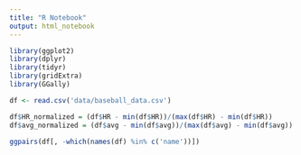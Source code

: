 ```yaml
---
title: "R Notebook"
output: html_notebook
---
```


```r
library(ggplot2)
library(dplyr)
library(tidyr)
library(gridExtra)
library(GGally)
```


```r
df <- read.csv('data/baseball_data.csv')

df$HR_normalized = (df$HR - min(df$HR))/(max(df$HR) - min(df$HR))
df$avg_normalized = (df$avg - min(df$avg))/(max(df$avg) - min(df$avg))
```




```r
ggpairs(df[, -which(names(df) %in% c('name'))])
```


